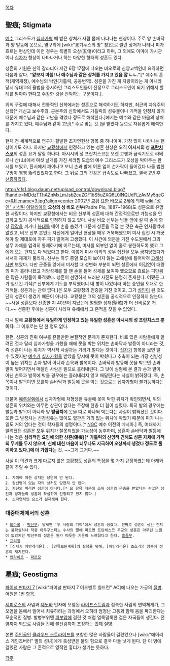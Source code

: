 [[목차]]
== 聖痕; Stigmata ==
[[예수]] 그리스도가 [[십자가형]] 때 받은 상처가 사람 몸에 나타나는 현상이다. 주로 양 손바닥과 양 발등에 못으로, 옆구리에 [wiki:"롱기누스의 창" 창]으로 찔린 상처가 나타나 피가 흐르는 현상인데 이런 경우는 특별히 오상(五傷)이라고 하며, 그 외에도 이마에 가시관이나 [[십자가]] 형상이 나타나거나 하는 다양한 형태의 성흔도 있다.

성흔의 기원은 신약 갈라티아 서간 6장 17절에 나오는 바오로의 신앙고백인데 요약하면 다음과 같다. '''"얕보지 마셈! 나 예수님과 같은 상처를 가지고 있음 깝 ㄴㄴ."'''[* 예수의 흔적(개역개정), 예수님의 낙인(가톨릭, 공동번역). 성흔을 가진 게 자랑이라는 게 아니라 당시 유대교의 율법을 중시하던 그리스도인들이 진정으로 그리스도인이 되기 위해서 할례를 받아야 한다고 주장한 것을 반박하는 구문이다.].

위의 구절에 대해서 전통적인 신학에서는 성흔으로 해석하기도 하지만, 최근의 자유주의 신학[* 개신교 보수주의, 근본주의 신학에서도 가톨릭의 성유물이나 기적을 인정치 않기 때문에 예수님과 같은 고난을 겪었다 정도로 해석한다.]에서는 예수와 같은 마음의 상처를 가지고 있다, 예수님과 같이 고난[* 주로 맞는 것.]을 받았다 등으로 자유롭게 해석한다.

현재 전 세계적으로 연구가 활발한 초자연현상 항목 중 하나이며, 가장 많이 나타나는 현상이기도 하다. 하지만 [[교황청]]에서 인정하고 있는 성흔 현상은 오직 '''아시시의 성 [[프란치스코]]'''의 성흔 요거 달랑 하나다. 아시시의 성 프란치스코는 오랜 고행과 금식기도로 라베르나 산(山)에서 여섯 날개를 가진 세라핌 모습의 예수 그리스도가 오상을 박아주는 환시를 보았고, 환시에서 깨어나고 보니 손과 발에 어른 엄지 손가락이 들어갔다 나올 법한 구멍이 뻥뻥 뚫려있었다고 한다. 그 뒤로 그의 건강은 급속도로 나빠졌고, 결국 2년 후 [[선종]]하였다.

http://cfs1.blog.daum.net/upload_control/download.blog?fhandle=MDdzTThAZnMxLmJsb2cuZGF1bS5uZXQ6L0lNQUdFLzAvMy5qcGc=&filename=3.jpg?align=center
2002년 [[교황]] [[요한 바오로 2세]]에 의해 [[wiki:"성인" 시성]]된 [[이탈리아]]의 '''오상의 성 비오 신부'''(Padre Pio, 1887~1968)도 성흔으로 유명한 사람이다. 하지만 교황청에서는 비오 신부의 성흔에 대해 간접적으로만 가능성을 언급하고 있지 공식적으로 인정하지 않고 있다. 사실 비오 신부는 남들 앞에 설 때 손에 항상 [[장갑]]을 끼거나 [[붕대]]를 매어 손을 숨겼기 때문에 성흔을 직접 본 것은 측근 인사들밖에 없었고, 비오 신부 본인도 자신에게 일어난 현상을 매우 거북해했으며 미사 집전 시 깨끗해야 할 제대포에 자꾸 피가 떨어져 고생했다. 이 사건에 의문을 가진 수도원에서 그의 성무 자체를 엄격히 통제하기에 이르는데, 미사를 외부인 없이 홀로 봉헌하도록 했고 그에게 오는 편지도 다 막았다고 한다. 이렇게 미사 이외의 성무 집전을 모두 금지당했다가 서서히 재제가 풀리자, 신부는 하루 종일 모습이 보이지 않는 고해실에 틀어박혀 [[고해성사]]만 보았다. 다만 군중들 앞에서 미사할 때 성변화 부분이 되면 성흔에서 어김없이 대량의 피가 흘러나왔고 거양성체를 할 땐 손을 들어 성체를 보여야 했으므로 흐르는 피만큼은 많은 사람들이 목격했다. 성흔이 선명하게 드러난 사진도 분명히 존재한다. 어쨌든 그가 일으킨 기적[* 신부에게 기도를 부탁했더니 내 병이 나았더라 하는 증언을 토대로 한 기적들. 성흔과는 관련 없다.]은 모두 교황청의 인증을 거친 것이고, 그가 [[성인]]이 된 것도 단지 성흔이 생겼기 때문이 아니다. 교황청은 그의 성흔을 공식적으로 인정하지 않는다. ~~사실 성흔보다 선종한 지 40년이 지났는데 멀쩡한 성해(聖骸)가 더 신비로운 거다.~~ 선종한 후에는 성흔이 사라져 유해에서 그 흔적을 찾을 수 없었다.

다시 말해 '''교황청에서 유일하게 인정하고 있는 유일한 성흔은 아시시의 성 프란치스코 뿐이다'''. 그 이후로는 단 한 명도 없다.

한편, 성흔의 진위 여부를 흔들만한 본질적인 문제가 존재한다. 바로 많은 사람들에게 알려진 것과 달리 십자가형을 가했을 때에 못을 박는 위치는 손바닥과 발등이 아니라는 것, 즉 성흔이 나는 위치가 역사적 사실과는 거리가 멀다는 것이다. [[십자가]] 항목을 보면 알 수 있겠지만 [[예수]]가 [[십자가형]]을 받았을 당시에 못이 박혔다고 추측이 되는 가장 신빙성이 높은 위치는 손과 발이 아니라 손목과 발목이다. 손바닥과 발등에 못을 박으면 손과 발이 찢어지면서 매달린 사람은 밑으로 흘러내린다. 그 탓에 실험해 본 결과 손과 발이 아닌 손목과 발목에 박을 경우에는 흘러내리지 않고 매달린다는 사실이 밝혀졌다. 즉, 손목이나 발목이면 모를까 손바닥과 발등에 못을 박는 것으로는 십자가형이 불가능하다는 것이다.

더불어 [[예루살렘]]에서 십자가형에 처형당한 유골에 못이 박힌 위치가 확인되면서, 위의 성흔의 위치와는 아무런 상관이 없다는 주장에 한층 더 힘이 실렸다. 특히 발의 경우에는 발등과 발목이 아니라 양 '''발꿈치'''에 못을 따로 하나씩 박는다는 사실이 밝혀졌던 것이다. 또한 그 발꿈치는 신경섬유는 많아도 혈관은 거의 없는 위치에 박았기 때문에 피가 나는 일도 거의 없다는 것이 학자들의 설명이다.[* [[NGC]] 예수 이전의 메시아.] 즉, 여태까지 알려졌던 성흔은 모두 위치가 잘못되었을 가능성이 농후하며, 성흔이 손바닥과 발등에 나는 것은 '''심리적인 요인에 의한 상흔(傷痕)[* 가톨릭의 신앙적 견해도 성흔 자체에 기적의 무게를 두지 않으며, 신에 대한 마음이 너무나도 지극하여 오상까지 생겼다 정도로 풀이하고 있다.]에 더 가깝다'''는 것. ~~그게 그거다.~~

사실 이 의견과 크게 다르지 않은 교황청도 성흔의 특징을 몇 가지 규정하였는데 아래와 같이 추릴 수 있다.

 1. 자해에 의한 상처는 당연히 안 된다.
 2. 정신병이 있는 자의 상처도 당연히 안 된다.
 3. 자신의 피라면 성흔이 아니다.[* 요 항목 때문에 소위 성흔의 은총을 받았다는 수많은 성인과 성자들의 성흔이 확실하게 인정되고 있지 않다.]
 4. 초자연적인 요소가 실재해야 한다.

=== 대중매체에서의 성흔 ===
 * [[퇴마록]] - [[박신부]]: 말세편 '두 사람의 기적'에서 성흔이 생겼다. 진짜로 성흔이 생긴 건지는 불확실하나 작중 아우구스티노 수사의 말에 따르면 프란체스코 주교의 성흔은 아무런 느낌이 없었지만 박신부의 성흔은 뭔가 따듯한 기운이 느껴졌다고 한다. [[흠좀무]].
 * [[프리징]]
 * [신세기 에반게리온] : [인류보완계획]의 실행을 위해, [에반게리온] 초호기의 양손에 성흔이 새겨진다.
 * [[언라이트]] - [[파르모]]

== 星痕; Geostigma ==
[[파이널 판타지 7]] [wiki:"파이널 판타지 7 어드벤트 칠드런" AC]에 나오는 가공의 [[질병]]. 어원은 1번 항목.

[[세피로스]]의 사념과 [[제노바]] 인자에 오염된 [[라이프스트림]]과 접촉한 사람의 면역체계가, 그 오염을 몸에서 밀어내 치유하려는 과정에서 오히려 엄청난 고통과 함께 몸을 파괴한다는 모순적인 질병. 발병부위엔 [[피부암]]에 걸린 것 처럼 얼룩덜룩한 검은 자국들이 생긴다. 전염까지 되므로 사람들 간에 불신감까지 조장하는 민폐 질병.

본편 [[주인공]]인 [[클라우드 스트라이프]]를 포함한 많은 사람들이 걸렸었으나 [wiki:"에어리스 게인즈버러" 별의 성녀]에게 축성받은 물의 힘으로 결국 다들 낫게 된다. 단 이 병에 걸렸던 사람은 그 흔적으로 영적인 흉터가 생기는 듯하다.

[[각주]]
